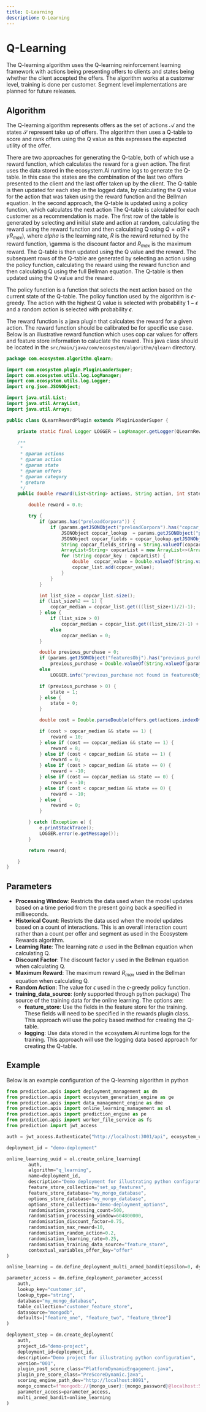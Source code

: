 ```yaml
---
title: Q-Learning
description: Q-Learning
---
```


# Q-Learning

The Q-learning algorithm uses the Q-learning reinforcement learning framework with actions being presenting offers to clients and states being whether the client accepted the offers. The algorithm works at a customer level, training is done per customer. Segment level implementations are planned for future releases.

## Algorithm

The Q-learning algorithm represents offers as the set of actions $\mathcal{A}$ and the states $\mathcal{S}$ represent take up of offers. The algorithm then uses a Q-table to score and rank offers using the Q value as this expresses the expected utility of the offer.

There are two approaches for generating the Q-table, both of which use a reward function, which calculates the reward for a given action. The first uses the data stored in the ecosystem.Ai runtime logs to generate the Q-table. In this case the states are the combination of the last two offers presented to the client and the last offer taken up by the client. The Q-table is then updated for each step in the logged data, by calculating the Q value for the action that was taken using the reward function and the Bellman equation. In the second approach, the Q-table is updated using a policy function, which calculates the next action The Q-table is calculated for each customer as a recommendation is made. The first row of the table is generated by selecting and initial state and action at random, calculating the reward using the reward function and then calculating Q using $Q=\alpha (R + \gamma R_{max})$, where $alpha$ is the learning rate, $R$ is the reward returned by the reward function, \gamma is the discount factor and $R_{max}$ is the maximum reward. The Q-table is then updated using the Q value and the reward. The subsequent rows of the Q-table are generated by selecting an action using the policy function, calculating the reward using the reward function and then calculating Q using the full Bellman equation. The Q-table is then updated using the Q value and the reward.

The policy function is a function that selects the next action based on the current state of the Q-table. The policy function used by the algorithm is $\epsilon$-greedy. The action with the highest Q value is selected with probability $1-\epsilon$ and a random action is selected with probability $\epsilon$.

The reward function is a java plugin that calculates the reward for a given action. The reward function should be calibrated be for specific use case. Below is an illustrative reward function which uses cop car values for offers and feature store information to caluclate the reward. This java class should be located in the `src/main/java/com/ecosystem/algorithm/qlearn` directory.

```java
package com.ecosystem.algorithm.qlearn;

import com.ecosystem.plugin.PluginLoaderSuper;
import com.ecosystem.utils.log.LogManager;
import com.ecosystem.utils.log.Logger;
import org.json.JSONObject;

import java.util.List;
import java.util.ArrayList;
import java.util.Arrays;

public class QLearnRewardPlugin extends PluginLoaderSuper {

    private static final Logger LOGGER = LogManager.getLogger(QLearnRewardPlugin.class.getName());

    /**
     *
     * @param actions
     * @param action
     * @param state
     * @param offers
     * @param category
     * @return
     */
    public double reward(List<String> actions, String action, int state, List<String> offers, int category, JSONObject params, JSONObject log_action_state, String training_data_source) {

        double reward = 0.0;

        try {
            if (params.has("preloadCorpora")) {
                if (params.getJSONObject("preloadCorpora").has("copcar_lookup")) {
                    JSONObject copcar_lookup  = params.getJSONObject("preloadCorpora").getJSONObject("copcar_lookup");
                    JSONObject copcar_fields = copcar_lookup.getJSONObject("copcar");
                    String copcar_fields_string = String.valueOf(copcar_fields.get("value"));
                    ArrayList<String> copcarList = new ArrayList<>(Arrays.asList(copcar_fields_string.split(",")));
                    for (String copcar_key : copcarList) {
                        double  copcar_value = Double.valueOf(String.valueOf(params.getJSONObject("featuresObj").get(copcar_key)));
                        copcar_list.add(copcar_value);
                    }
                }
            }

            int list_size = copcar_list.size();
            if (list_size%2 == 1) {
                copcar_median = copcar_list.get(((list_size+1)/2)-1);
            } else {
                if (list_size > 0)
                    copcar_median = copcar_list.get((list_size/2)-1) + copcar_list.get(list_size/2);
                else
                    copcar_median = 0;
            }

            double previous_purchase = 0;
            if (params.getJSONObject("featuresObj").has("previous_purchase"))
                previous_purchase = Double.valueOf(String.valueOf(params.getJSONObject("featuresObj").get("previous_purchase")));
            else
                LOGGER.info("previous_purchase not found in featuresObj");

            if (previous_purchase > 0) {
                state = 1;
            } else {
                state = 0;
            }

            double cost = Double.parseDouble(offers.get(actions.indexOf(action)));

            if (cost > copcar_median && state == 1) {
                reward = 10;
            } else if (cost == copcar_median && state == 1) {
                reward = 8;
            } else if (cost < copcar_median && state == 1) {
                reward = 0;
            } else if (cost > copcar_median && state == 0) {
                reward = -10;
            } else if (cost == copcar_median && state == 0) {
                reward = -10;
            } else if (cost < copcar_median && state == 0) {
                reward = -10;
            } else {
                reward = 0;
            }

        } catch (Exception e) {
            e.printStackTrace();
            LOGGER.error(e.getMessage());
        }

        return reward;

    }
}
```

## Parameters

- **Processing Window**: Restricts the data used when the model updates based on a time period from the present going back a specified in milliseconds.
- **Historical Count**: Restricts the data used when the model updates based on a count of interactions. This is an overall interaction count rather than a count per offer and segment as used in the Ecosystem Rewards algorithm.
- **Learning Rate**: The learning rate $\alpha$ used in the Bellman equation when calculating Q. 
- **Discount Factor**: The discount factor $\gamma$ used in the Bellman equation when calculating Q.
- **Maximum Reward**: The maximum reward $R_{max}$ used in the Bellman equation when calculating Q.
- **Random Action**: The value for $\epsilon$ used in the $\epsilon$-greedy policy function.
- **training_data_source**: (only supported through python package) The source of the training data for the online learning. The options are:
  - **feature_store**: Use the fields in the feature store for the training. These fields will need to be specified in the rewards plugin class. This approach will use the policy based method for creating the Q-table.
  - **logging**: Use data stored in the ecosystem.Ai runtime logs for the training. This approach will use the logging data based approach for creating the Q-table.

## Example

Below is an example configuration of the Q-learning algorithm in python

```python
from prediction.apis import deployment_management as dm
from prediction.apis import ecosystem_generation_engine as ge
from prediction.apis import data_management_engine as dme
from prediction.apis import online_learning_management as ol
from prediction.apis import prediction_engine as pe
from prediction.apis import worker_file_service as fs
from prediction import jwt_access

auth = jwt_access.Authenticate("http://localhost:3001/api", ecosystem_username, ecosystem_password)

deployment_id = "demo-deployment"

online_learning_uuid = ol.create_online_learning(
        auth,
        algorithm="q_learning",
        name=deployment_id,
        description="Demo deployment for illustrating python configuration",
        feature_store_collection="set_up_features",
        feature_store_database="my_mongo_database",
        options_store_database="my_mongo_database",
        options_store_collection="demo-deployment_options",
        randomisation_processing_count=500,
        randomisation_processing_window=604800000,
        randomisation_discount_factor=0.75,
        randomisation_max_reward=10,
        randomisation_random_action=0.2,
        randomisation_learning_rate=0.25,
        randomisation_training_data_source="feature_store",
        contextual_variables_offer_key="offer"
)

online_learning = dm.define_deployment_multi_armed_bandit(epsilon=0, dynamic_interaction_uuid=online_learning_uuid)

parameter_access = dm.define_deployment_parameter_access(
    auth,
    lookup_key="customer_id",
    lookup_type="string",
    database="my_mongo_database",
    table_collection="customer_feature_store",
    datasource="mongodb",
    defaults=["feature_one", "feature_two", "feature_three"]
)

deployment_step = dm.create_deployment(
    auth,
    project_id="demo-project",
    deployment_id=deployment_id,
    description="Demo project for illustrating python configuration",
    version="001",
    plugin_post_score_class="PlatformDynamicEngagement.java",
    plugin_pre_score_class="PreScoreDynamic.java",
    scoring_engine_path_dev="http://localhost:8091",
    mongo_connect=f"mongodb://{mongo_user}:{mongo_password}@localhost:54445/?authSource=admin",
    parameter_access=parameter_access,
    multi_armed_bandit=online_learning
)
```

